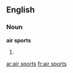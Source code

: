==English==

===Noun===
'''air sports'''

# {{plural of|[[air sport]]}}

[[ar:air sports]]
[[fr:air sports]]